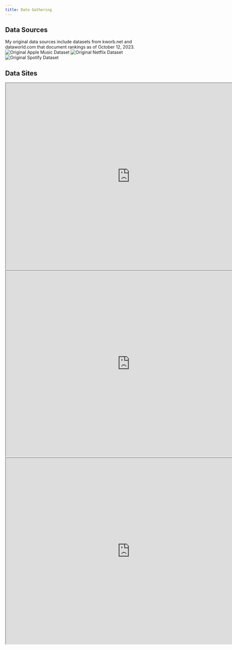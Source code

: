 ```yaml
---
title: Data Gathering
---
```


## Data Sources
My original data sources include datasets from kworb.net and dataworld.com that document rankings as of October 12, 2023.
![Original Apple Music Dataset](./images/originalAppledata.png)
![Original Netflix Dataset](./images/originalNetflixdata.png)
![Original Spotify Dataset](./images/originalSpotify.png)




## Data Sites
<iframe src="https://kworb.net/apple_songs/index_full.html" width="800" height="600"></iframe>

<iframe src="https://www.statista.com/statistics/1361250/netflix-top-tv-shows-worldwide/" width="800" height="600"></iframe>

<iframe src="https://developer.spotify.com/documentation/web-api/concepts/api-calls" width="800" height="600"></iframe>
